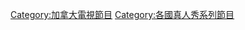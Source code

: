 {{noteTA
|G1=TV
}}


[[Category:加拿大電視節目|Category:加拿大電視節目]]
[[Category:各國真人秀系列節目|Category:各國真人秀系列節目]]